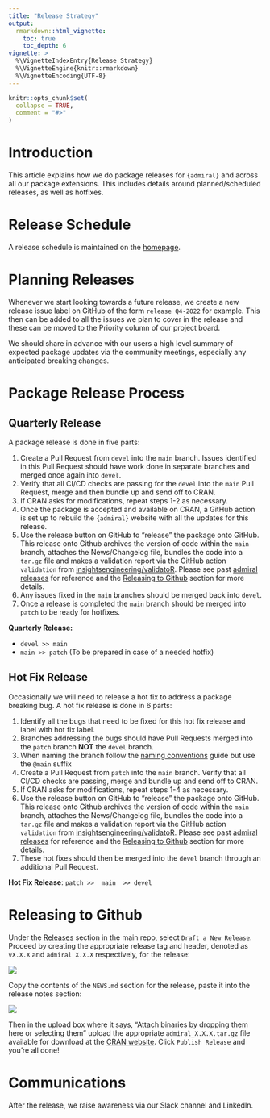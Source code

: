 ```yaml
---
title: "Release Strategy"
output: 
  rmarkdown::html_vignette:
    toc: true
    toc_depth: 6
vignette: >
  %\VignetteIndexEntry{Release Strategy}
  %\VignetteEngine{knitr::rmarkdown}
  %\VignetteEncoding{UTF-8}
---
```


```r
knitr::opts_chunk$set(
  collapse = TRUE,
  comment = "#>"
)
```

# Introduction

This article explains how we do package releases for `{admiral}` and across all our
package extensions. This includes details around planned/scheduled releases, as well
as hotfixes.

# Release Schedule

A release schedule is maintained on the [homepage](https://pharmaverse.github.io/admiral/#release-schedule).

# Planning Releases

Whenever we start looking towards a future release, we create a new release issue
label on GitHub of the form `release Q4-2022` for example. This then can be added
to all the issues we plan to cover in the release and these can be moved to the
Priority column of our project board.

We should share in advance with our users a high level summary of expected package
updates via the community meetings, especially any anticipated breaking changes.

# Package Release Process

## Quarterly Release

A package release is done in five parts:

1) Create a Pull Request from `devel` into the `main` branch.  Issues identified in this Pull Request should have work done in separate branches and merged once again into `devel`.
1) Verify that all CI/CD checks are passing for the `devel` into the `main` Pull Request, merge and then bundle up and send off to CRAN.
1) If CRAN asks for modifications, repeat steps 1-2 as necessary.
1) Once the package is accepted and available on CRAN, a GitHub action is set up to rebuild the `{admiral}` website with all the updates for this release.
1) Use the release button on GitHub to "release" the package onto GitHub.  This release onto Github archives the version of code within the `main` branch, attaches the News/Changelog file, bundles the code into a `tar.gz` file and makes a validation report via the GitHub action `validation` from [insightsengineering/validatoR](https://github.com/insightsengineering/thevalidatoR).  Please see past [admiral releases](https://github.com/pharmaverse/admiral/releases) for reference and the [Releasing to Github](release_strategy.html#releasing-to-github) section for more details.
1) Any issues fixed in the `main` branches should be merged back into `devel`. 
1) Once a release is completed the `main` branch should be merged into `patch` to be ready for hotfixes.

**Quarterly Release:**  

* `devel >> main` 
* `main >> patch` (To be prepared in case of a needed hotfix)

## Hot Fix Release

Occasionally we will need to release a hot fix to address a package breaking bug.  A hot fix release is done in 6 parts:

1) Identify all the bugs that need to be fixed for this hot fix release and label with hot fix label.
1) Branches addressing the bugs should have Pull Requests merged into the `patch` branch **NOT** the `devel` branch.
1) When naming the branch follow the [naming conventions](git_usage.html#implementing-an-issue) guide but use the `@main` suffix 
1) Create a Pull Request from `patch` into the `main` branch.  Verify that all CI/CD checks are passing, merge and bundle up and send off to CRAN.
1) If CRAN asks for modifications, repeat steps 1-4 as necessary.
1) Use the release button on GitHub to "release" the package onto GitHub.  This release onto Github archives the version of code within the `main` branch, attaches the News/Changelog file, bundles the code into a `tar.gz` file and makes a validation report via the GitHub action `validation` from [insightsengineering/validatoR](https://github.com/insightsengineering/thevalidatoR).  Please see past [admiral releases](https://github.com/pharmaverse/admiral/releases) for reference and the [Releasing to Github](release_strategy.html#releasing-to-github) section for more details.
1) These hot fixes should then be merged into the `devel` branch through an additional Pull Request.  

**Hot Fix Release**: `patch >>  main  >> devel`

# Releasing to Github
Under the [Releases](https://github.com/pharmaverse/admiral/releases) section in the main repo, select `Draft a New Release`. Proceed by creating the appropriate release tag and header, denoted as `vX.X.X` and `admiral X.X.X` respectively, for the release:

![](https://user-images.githubusercontent.com/43018762/228875673-5b6daa64-1909-47c9-bd61-69b810c2f742.png)

Copy the contents of the `NEWS.md` section for the release, paste it into the release notes section:

![](https://user-images.githubusercontent.com/43018762/228875743-d17729fe-9b38-432a-9bb0-5fdc157ec231.png)

Then in the upload box where it says, "Attach binaries by dropping them here or selecting them" upload the appropriate `admiral_X.X.X.tar.gz` file available for download at the  [CRAN website](https://cran.r-project.org/web/packages/admiral/index.html). Click `Publish Release` and you're all done!

# Communications

After the release, we raise awareness via our Slack channel and LinkedIn.
